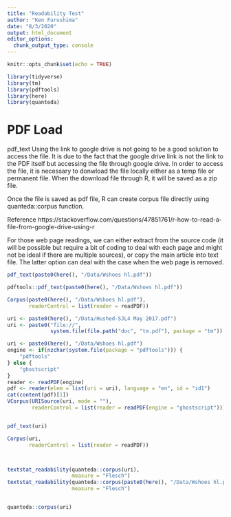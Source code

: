 ---
title: "Readability Test"
author: "Ken Furushima"
date: "8/3/2020"
output: html_document
editor_options: 
  chunk_output_type: console
---

```{r setup, include=FALSE}
knitr::opts_chunk$set(echo = TRUE)
```

```{r}
library(tidyverse)
library(tm)
library(pdftools)
library(here)
library(quanteda)
```


# PDF Load
pdf_text
Using the link to google drive is not going to be a good solution to access the file.
It is due to the fact that the google drive link is not the link to the PDF itself but accessing the file through google drive.
In order to access the file, it is necessary to donwload the file locally either as a temp file or permanent file.
When the download file through R, it will be saved as a zip file.

Once the file is saved as pdf file, R can create corpus file directly using quanteda::corpus function.


Reference
https://stackoverflow.com/questions/47851761/r-how-to-read-a-file-from-google-drive-using-r

For those web page readings, we can either extract from the source code (it will be possible but require a bit of coding to deal with each page and might not be ideal if there are multiple sources), or copy the main article into text file.
The latter option can deal with the case when the web page is removed.



```{r}
pdf_text(paste0(here(), "/Data/Wshoes hl.pdf"))

pdftools::pdf_text(paste0(here(), "/Data/Wshoes hl.pdf"))

Corpus(paste0(here(), "/Data/Wshoes hl.pdf"),
       readerControl = list(reader = readPDF))

uri <- paste0(here(), "/Data/Hushed-SJL4 May 2017.pdf")
uri <- paste0("file://",
              system.file(file.path("doc", "tm.pdf"), package = "tm"))

uri <- paste0(here(), "/Data/Wshoes hl.pdf")
engine <- if(nzchar(system.file(package = "pdftools"))) {
    "pdftools" 
} else {
    "ghostscript"
}
reader <- readPDF(engine)
pdf <- reader(elem = list(uri = uri), language = "en", id = "id1")
cat(content(pdf)[1])
VCorpus(URISource(uri, mode = ""),
        readerControl = list(reader = readPDF(engine = "ghostscript")))


pdf_text(uri)

Corpus(uri,
       readerControl = list(reader = readPDF))



textstat_readability(quanteda::corpus(uri),
                     measure = "Flesch")
textstat_readability(quanteda::corpus(paste0(here(), "/Data/Wshoes hl.pdf")),
                     measure = "Flesch")


quanteda::corpus(uri)

```
